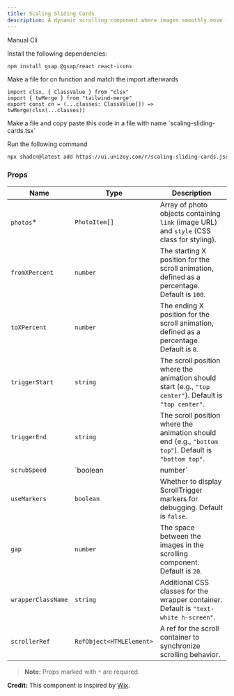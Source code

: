 ```yaml
---
title: Scaling Sliding Cards
description: A dynamic scrolling component where images smoothly move from the right, scaling up as they enter and down as they exit towards the left, creating an engaging and fluid visual effect.
---
```


<ComponentPreview
  name="scaling-sliding-cards-demo"
  className="[&_.preview>[data-orientation=vertical]]:sm:max-w-[70%]"
/>

<CodeTabs>

<TabsList>
  <TabsTrigger value="manual">Manual</TabsTrigger>
  <TabsTrigger value="cli">Cli</TabsTrigger>
</TabsList>

<TabsContent value="manual">

<Steps>

<Step>Install the following dependencies:</Step>

```bash
npm install gsap @gsap/react react-icons
```
<Step>Make a file for cn function and match the import afterwards</Step>

```tsx
import clsx, { ClassValue } from "clsx"
import { twMerge } from "tailwind-merge"
export const cn = (...classes: ClassValue[]) => twMerge(clsx(...classes))
```
<Step>
  Make a file and copy paste this code in a file with name `scaling-sliding-cards.tsx`
</Step>

<ComponentSource name="scaling-sliding-cards" />

</Steps>

</TabsContent>

<TabsContent value="cli">

<Steps>

<Step>Run the following command </Step>

```bash
npx shadcn@latest add https://ui.unizoy.com/r/scaling-sliding-cards.json
```

</Steps>

</TabsContent>

</CodeTabs>

### Props

| Name                     | Type                         | Description                                                                                                         |
| ------------------------ | ---------------------------- | ------------------------------------------------------------------------------------------------------------------- |
| `photos`*                | `PhotoItem[]`                | Array of photo objects containing `link` (image URL) and `style` (CSS class for styling).                          |
| `fromXPercent`           | `number`                     | The starting X position for the scroll animation, defined as a percentage. Default is `100`.                        |
| `toXPercent`             | `number`                     | The ending X position for the scroll animation, defined as a percentage. Default is `0`.                           |
| `triggerStart`           | `string`                     | The scroll position where the animation should start (e.g., `"top center"`). Default is `"top center"`.            |
| `triggerEnd`             | `string`                     | The scroll position where the animation should end (e.g., `"bottom top"`). Default is `"bottom top"`.              |
| `scrubSpeed`             | `boolean | number`             | Speed of the scroll-triggered animation. `true` for default, or set a custom speed. Default is `true`.             |
| `useMarkers`             | `boolean`                    | Whether to display ScrollTrigger markers for debugging. Default is `false`.                                         |
| `gap`                    | `number`                     | The space between the images in the scrolling component. Default is `20`.                                          |
| `wrapperClassName`       | `string`                     | Additional CSS classes for the wrapper container. Default is `"text-white h-screen"`.                              |
| `scrollerRef`            | `RefObject<HTMLElement>`     | A ref for the scroll container to synchronize scrolling behavior.                                                  |

> **Note:** Props marked with `*` are required.

<Callout className="my-6">

**Credit:** This component is inspired by [Wix](https://www.wix.com/studio/pantone-color-of-the-year-2025).

</Callout>